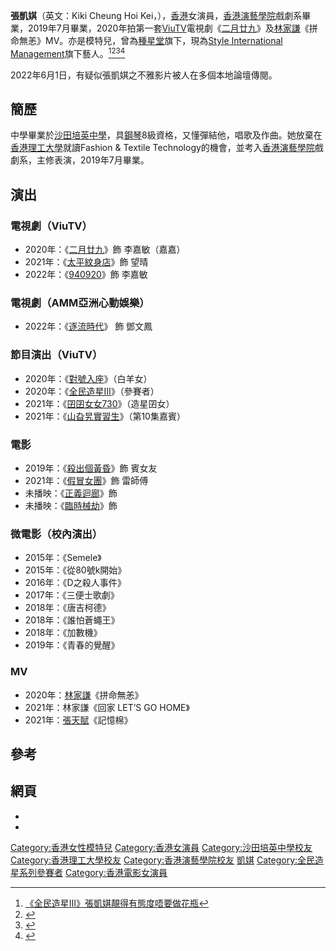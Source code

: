 {{BLPsources|time=2021-12-02T23:44:42+00:00}}
{{藝人
| 姓名 = 張凱娸
| 類型 = 女演員
| 圖片 = 
| 圖片簡介 = 
| 羅馬拼音 = Cheung Hoi Kei
| 英文名 = Kiki Cheung
| 綽號 = 
| 國籍 = {{CNHK}}
| 籍貫 = 
| 出生日期 = {{birth_date_and _age|1995|4|10}}
| 出生地點 = {{HKG-1959}}
| 職業 = 演員、模特兒
| 語言 = [[國語|國語]]、[[英語|英語]]、[[粵語|粵語]]、[[台語|台語]]
| 教育程度 = {{flagicon|HKG}} [[香港理工大學|香港理工大學]]Fashion & Textile Technology<br>{{flagicon|HKG}} [[香港演藝學院|香港演藝學院]]戲劇系
| 母校 = {{HK}}[[沙田培英中學|沙田培英中學]]<br>{{flagicon|HKG}} [[香港理工大學|香港理工大學]]<br>{{flagicon|HKG}} [[香港演藝學院|香港演藝學院]]
| 活躍年代 = 2020年至今
| 經紀公司 = [[種星堂|種星堂]]<br>[[Style_International_Management|Style International Management]]<br>Cool Style（[[Style_International_Management|Style International Management]]與[[寰亞傳媒|寰亞傳媒]]與[[天下一集團|天下一集團]]合作）（2021年至今）
| 相關團體 = 
}}
'''張凱娸'''（英文：Kiki Cheung Hoi Kei，{{bd|1995年|4月10日|}}），[[香港|香港]]女演員，[[香港演藝學院|香港演藝學院]]戲劇系畢業，2019年7月畢業，2020年拍第一套[[ViuTV|ViuTV]]電視劇《[[二月廿九_(電視劇)|二月廿九]]》及[[林家謙|林家謙]]《拼命無恙》MV。亦是模特兒，曾為[[種星堂|種星堂]]旗下，現為[[Style_International_Management|Style International Management]]旗下藝人。<ref>[https://hk.on.cc/hk/bkn/cnt/entertainment/20201216/bkn-20201216000016107-1216_00862_001.html   《全民造星III》張凱娸靚得有態度唔要做花瓶]</ref><ref>{{Cite web |url=https://hk.on.cc/hk/bkn/cnt/entertainment/20201229/bkn-20201229150056658-1229_00862_001.html |title=《造星III》多戀事！男女大混戰　有一Pair參賽前已經拍拖 |access-date=2021-01-23 |archive-date=2021-01-15 |archive-url=https://web.archive.org/web/20210115202408/https://hk.on.cc/hk/bkn/cnt/entertainment/20201229/bkn-20201229150056658-1229_00862_001.html |dead-url=no }}</ref><ref>{{Cite web |url=https://hk.appledaily.com/entertainment/20200315/O7KEWSNMGAXNAM4LJK6HDC3Y34/ |title=【偷偷讀演藝】「嘉嘉」張凱娸處女作成港劇典範 上年畢業即遇好劇本 |access-date=2021-01-23 |archive-date=2021-06-21 |archive-url=https://web.archive.org/web/20210621190334/https://hk.appledaily.com/entertainment/20200315/O7KEWSNMGAXNAM4LJK6HDC3Y34/ |dead-url=yes }}</ref><ref>{{Cite web |url=https://www.weekendhk.com/entertainment/%E4%BA%8C%E6%9C%88%E5%BB%BF%E4%B9%9D-%E5%BC%B5%E5%87%B1%E5%A8%B8-%E5%B0%8D%E8%99%9F%E5%85%A5%E5%BA%A7-plt-1048438/ |title=《二月廿九》25歲張凱娸棄大學讀演藝 ViuTV新節目《對號入座》變身馬尾短裙學生妹 |access-date=2021-01-23 |archive-date=2021-02-05 |archive-url=https://web.archive.org/web/20210205005813/https://www.weekendhk.com/entertainment/%e4%ba%8c%e6%9c%88%e5%bb%bf%e4%b9%9d-%e5%bc%b5%e5%87%b1%e5%a8%b8-%e5%b0%8d%e8%99%9f%e5%85%a5%e5%ba%a7-plt-1048438/ |dead-url=no }}</ref>

2022年6月1日，有疑似張凱娸之不雅影片被人在多個本地論壇傳閱。

==簡歷==
中學畢業於[[沙田培英中學|沙田培英中學]]，具[[鋼琴|鋼琴]]8級資格，又懂彈結他，唱歌及作曲。她放棄在[[香港理工大學|香港理工大學]]就讀Fashion & Textile Technology的機會，並考入[[香港演藝學院|香港演藝學院]]戲劇系，主修表演，2019年7月畢業。

==演出==
===電視劇（ViuTV）===
*2020年：《[[二月廿九_(電視劇)|二月廿九]]》飾 李嘉敏（嘉嘉）
*2021年：《[[太平紋身店|太平紋身店]]》飾 望晴
*2022年：《[[940920|940920]]》飾 李嘉敏

===電視劇（AMM亞洲心動娛樂）===
*2022年：《[[逐流時代|逐流時代]]》 飾 鄧文鳳

===節目演出（ViuTV）===
*2020年：《[[對號入座|對號入座]]》（白羊女）
*2020年：《[[全民造星III|全民造星III]]》（參賽者）
*2021年：《[[囝囝女女730|囝囝女女730]]》（造星囝女）
*2021年：《[[山旮旯實習生|山旮旯實習生]]》（第10集嘉賓）

===電影===
*2019年：《[[殺出個黃昏|殺出個黃昏]]》飾 賓女友
*2021年：《[[假冒女團|假冒女團]]》飾 雷師傅
*未播映：《[[正義迴廊|正義迴廊]]》飾
*未播映：《[[臨時械劫|臨時械劫]]》飾

===微電影（校內演出）===
*2015年：《Semele》
*2015年：《從80號k開始》
*2016年：《D之殺人事件》
*2017年：《三便士歌劇》
*2018年：《唐吉柯德》
*2018年：《誰怕蒼蠅王》
*2018年：《加數機》
*2019年：《青春的覺醒》

===MV===
*2020年：[[林家謙|林家謙]]《拼命無恙》
*2021年：林家謙《回家 LET’S GO HOME》
*2021年：[[張天賦|張天賦]]《記憶棉》

==參考==
{{reflist}}

==網頁==
*{{facebook|張凱娸-KikiCheung-1881054518814410}}
*{{instagram|kikicheungg}}
{{天下一集團}}
[[Category:香港女性模特兒|Category:香港女性模特兒]]
[[Category:香港女演員|Category:香港女演員]]
[[Category:沙田培英中學校友|Category:沙田培英中學校友]]
[[Category:香港理工大學校友|Category:香港理工大學校友]]
[[Category:香港演藝學院校友|Category:香港演藝學院校友]]
[[Category:張姓|凱娸]]
[[Category:全民造星系列參賽者|Category:全民造星系列參賽者]]
[[Category:香港電影女演員|Category:香港電影女演員]]